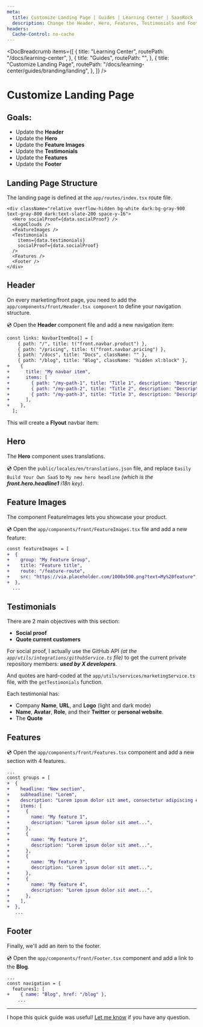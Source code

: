 ```yaml
---
meta:
  title: Customize Landing Page | Guides | Learning Center | SaasRock
  description: Change the Header, Hero, Features, Testimonials and Footer sections
headers:
  Cache-Control: no-cache
---
```



<DocBreadcrumb
  items={[
    {
      title: "Learning Center",
      routePath: "/docs/learning-center",
    },
    {
      title: "Guides",
      routePath: "",
    },
    {
      title: "Customize Landing Page",
      routePath:
        "/docs/learning-center/guides/branding/landing",
    },
  ]}
/>

# Customize Landing Page

## Goals:

- Update the **Header**
- Update the **Hero**
- Update the **Feature Images**
- Update the **Testimonials**
- Update the **Features**
- Update the **Footer**

## Landing Page Structure

The landing page is defined at the `app/routes/index.tsx` route file.

```tsx
<div className="relative overflow-hidden bg-white dark:bg-gray-900 text-gray-800 dark:text-slate-200 space-y-16">
  <Hero socialProof={data.socialProof} />
  <LogoClouds />
  <FeatureImages />
  <Testimonials
    items={data.testimonials}
    socialProof={data.socialProof}
  />
  <Features />
  <Footer />
</div>
```

## Header

On every marketing/front page, you need to add the `app/components/front/Header.tsx component` to define your navigation structure.

💿 Open the **Header** component file and add a new navigation item:

```diff
const links: NavbarItemDto[] = [
    { path: "/", title: t("front.navbar.product") },
    { path: "/pricing", title: t("front.navbar.pricing") },
    { path: "/docs", title: "Docs", className: "" },
    { path: "/blog", title: "Blog", className: "hidden xl:block" },
+    {
+      title: "My navbar item",
+      items: [
+        { path: "/my-path-1", title: "Title 1", description: "Description 1" },
+        { path: "/my-path-2", title: "Title 2", description: "Description 2" },
+        { path: "/my-path-3", title: "Title 3", description: "Description 3" },
+      ],
+    },
  ];
```

This will create a **Flyout** navbar item:

<DocTutorialImage
  alt="Flyout item"
  src="https://yahooder.sirv.com/saasrock/guides/branding/landing/flyout.png"
/>

## Hero

The **Hero** component uses translations.

💿 Open the `public/locales/en/translations.json` file, and replace `Easily Build Your Own SaaS` to `My new hero headline` _(which is the **front.hero.headline1** i18n key)_.

<DocTutorialImage
  alt="Hero"
  src="https://yahooder.sirv.com/saasrock/guides/branding/landing/hero.png"
/>

## Feature Images

The component FeatureImages lets you showcase your product.

💿 Open the `app/components/front/FeatureImages.tsx` file and add a new feature:

```diff
const featureImages = [
+  {
+    group: "My Feature Group",
+    title: "Feature title",
+    route: "/feature-route",
+    src: "https://via.placeholder.com/1000x500.png?text=My%20feature",
+  },
  ...
```

<DocTutorialImage
  alt="Feature images"
  src="https://yahooder.sirv.com/saasrock/guides/branding/landing/feature-images.png"
/>

## Testimonials

There are 2 main objectives with this section:

- **Social proof**
- **Quote current customers**

For social proof, I actually use the GitHub API _(at the `app/utils/integrations/githubService.ts` file)_ to get the current private repository members: _**used by X developers**_.

And quotes are hard-coded at the `app/utils/services/marketingService.ts` file, with the `getTestimonials` function.

Each testimonial has:

- Company **Name**, **URL**, and **Logo** (light and dark mode)
- **Name**, **Avatar**, **Role**, and their **Twitter** or **personal website**.
- The **Quote**

<DocTutorialImage
  alt="Testimonials"
  src="https://yahooder.sirv.com/saasrock/guides/branding/landing/testimonials.png"
/>

## Features

💿 Open the `app/components/front/Features.tsx` component and add a new section with 4 features.

```diff
...
const groups = [
+  {
+    headline: "New section",
+    subheadline: "Lorem",
+    description: "Lorem ipsum dolor sit amet, consectetur adipiscing elit, sed do eiusmod tempor incididunt ut...",
+    items: [
+      {
+        name: "My feature 1",
+        description: "Lorem ipsum dolor sit amet...",
+      },
+      {
+        name: "My feature 2",
+        description: "Lorem ipsum dolor sit amet...",
+      },
+      {
+        name: "My feature 3",
+        description: "Lorem ipsum dolor sit amet...",
+      },
+      {
+        name: "My feature 4",
+        description: "Lorem ipsum dolor sit amet...",
+      },
+    ],
+  },
   ...
```

<DocTutorialImage
  alt="Features"
  src="https://yahooder.sirv.com/saasrock/guides/branding/landing/features.png"
/>

## Footer

Finally, we'll add an item to the footer.

💿 Open the `app/components/front/Footer.tsx` component and add a link to the **Blog**.

```diff
...
const navigation = {
  features1: [
+    { name: "Blog", href: "/blog" },
    ...
```

<DocTutorialImage
  alt="Footer"
  src="https://yahooder.sirv.com/saasrock/guides/branding/landing/footer.png"
/>

---

I hope this quick guide was useful! [Let me know](/docs/community) if you have any question.
